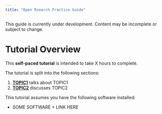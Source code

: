 ```yaml
---
title: "Open Rsearch Practice Guide"
---
```


::: {.callout-warning title="Work in Progress"}
This guide is currently under development. Content may be incomplete or subject to change.
:::

# Tutorial Overview

This **self-paced tutorial** is intended to take X hours to complete.

The tutorial is split into the following sections:

1.  [**TOPIC1**]() talks about TOPIC1
2.  [**TOPIC2**]() discusses TOPIC2


::: {.callout-tip title="Recommended Software"}
This tutorial assumes you have the following software installed:

-   SOME SOFTWARE + LINK HERE

:::